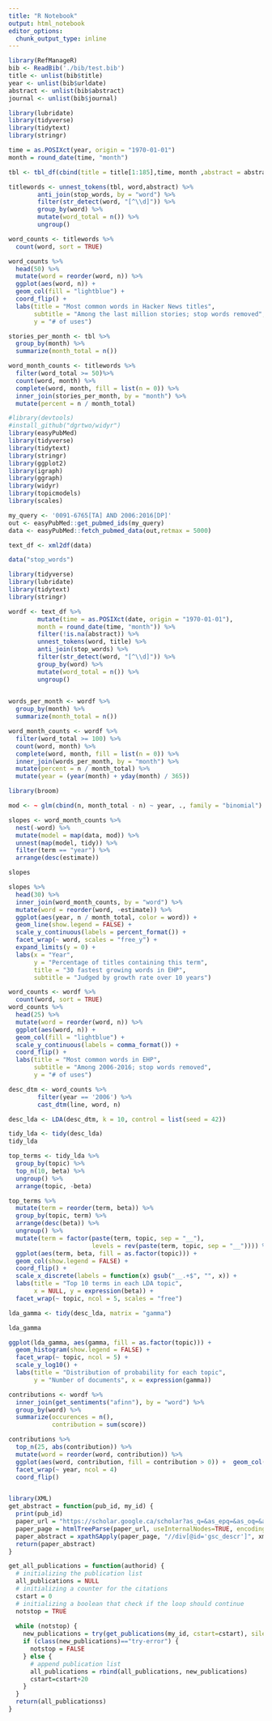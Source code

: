 ```yaml
---
title: "R Notebook"
output: html_notebook
editor_options: 
  chunk_output_type: inline
---
```


```r
library(RefManageR)
bib <- ReadBib('./bib/test.bib')
title <- unlist(bib$title)
year <- unlist(bib$urldate)
abstract <- unlist(bib$abstract)
journal <- unlist(bib$journal)

library(lubridate)
library(tidyverse)
library(tidytext)
library(stringr)

time = as.POSIXct(year, origin = "1970-01-01")
month = round_date(time, "month")

tbl <- tbl_df(cbind(title = title[1:185],time, month ,abstract = abstract[1:185],journal = journal[1:185]))

titlewords <- unnest_tokens(tbl, word,abstract) %>%
        anti_join(stop_words, by = "word") %>%
        filter(str_detect(word, "[^\\d]")) %>%
        group_by(word) %>%
        mutate(word_total = n()) %>%
        ungroup()

word_counts <- titlewords %>%
  count(word, sort = TRUE)

word_counts %>%
  head(50) %>%
  mutate(word = reorder(word, n)) %>%
  ggplot(aes(word, n)) +
  geom_col(fill = "lightblue") +
  coord_flip() +
  labs(title = "Most common words in Hacker News titles",
       subtitle = "Among the last million stories; stop words removed",
       y = "# of uses")

stories_per_month <- tbl %>%
  group_by(month) %>%
  summarize(month_total = n())

word_month_counts <- titlewords %>%
  filter(word_total >= 50)%>%
  count(word, month) %>%
  complete(word, month, fill = list(n = 0)) %>%
  inner_join(stories_per_month, by = "month") %>%
  mutate(percent = n / month_total)


```

```r
#library(devtools)
#install_github("dgrtwo/widyr")
library(easyPubMed)
library(tidyverse)
library(tidytext)
library(stringr)
library(ggplot2)
library(igraph)
library(ggraph)
library(widyr)
library(topicmodels)
library(scales)

my_query <- '0091-6765[TA] AND 2006:2016[DP]'
out <- easyPubMed::get_pubmed_ids(my_query)
data <- easyPubMed::fetch_pubmed_data(out,retmax = 5000)

text_df <- xml2df(data)

data("stop_words")

library(tidyverse)
library(lubridate)
library(tidytext)
library(stringr)

wordf <- text_df %>%
        mutate(time = as.POSIXct(date, origin = "1970-01-01"),
        month = round_date(time, "month")) %>%
        filter(!is.na(abstract)) %>%
        unnest_tokens(word, title) %>%
        anti_join(stop_words) %>%
        filter(str_detect(word, "[^\\d]")) %>%
        group_by(word) %>%
        mutate(word_total = n()) %>%
        ungroup()       
                

words_per_month <- wordf %>%
  group_by(month) %>%
  summarize(month_total = n())

word_month_counts <- wordf %>%
  filter(word_total >= 100) %>%
  count(word, month) %>%
  complete(word, month, fill = list(n = 0)) %>%
  inner_join(words_per_month, by = "month") %>%
  mutate(percent = n / month_total) %>%
  mutate(year = (year(month) + yday(month) / 365))

library(broom)

mod <- ~ glm(cbind(n, month_total - n) ~ year, ., family = "binomial")

slopes <- word_month_counts %>%
  nest(-word) %>%
  mutate(model = map(data, mod)) %>%
  unnest(map(model, tidy)) %>%
  filter(term == "year") %>%
  arrange(desc(estimate))

slopes

slopes %>%
  head(30) %>%
  inner_join(word_month_counts, by = "word") %>%
  mutate(word = reorder(word, -estimate)) %>%
  ggplot(aes(year, n / month_total, color = word)) +
  geom_line(show.legend = FALSE) +
  scale_y_continuous(labels = percent_format()) +
  facet_wrap(~ word, scales = "free_y") +
  expand_limits(y = 0) +
  labs(x = "Year",
       y = "Percentage of titles containing this term",
       title = "30 fastest growing words in EHP",
       subtitle = "Judged by growth rate over 10 years")

word_counts <- wordf %>%
  count(word, sort = TRUE)
word_counts %>%
  head(25) %>%
  mutate(word = reorder(word, n)) %>%
  ggplot(aes(word, n)) +
  geom_col(fill = "lightblue") +
  scale_y_continuous(labels = comma_format()) +
  coord_flip() +
  labs(title = "Most common words in EHP",
       subtitle = "Among 2006-2016; stop words removed",
       y = "# of uses")

desc_dtm <- word_counts %>%
        filter(year == '2006') %>%
        cast_dtm(line, word, n)

desc_lda <- LDA(desc_dtm, k = 10, control = list(seed = 42))

tidy_lda <- tidy(desc_lda)
tidy_lda

top_terms <- tidy_lda %>%
  group_by(topic) %>%
  top_n(10, beta) %>%
  ungroup() %>%
  arrange(topic, -beta)

top_terms %>%
  mutate(term = reorder(term, beta)) %>%
  group_by(topic, term) %>%    
  arrange(desc(beta)) %>%  
  ungroup() %>%
  mutate(term = factor(paste(term, topic, sep = "__"), 
                       levels = rev(paste(term, topic, sep = "__")))) %>%
  ggplot(aes(term, beta, fill = as.factor(topic))) +
  geom_col(show.legend = FALSE) +
  coord_flip() +
  scale_x_discrete(labels = function(x) gsub("__.+$", "", x)) +
  labs(title = "Top 10 terms in each LDA topic",
       x = NULL, y = expression(beta)) +
  facet_wrap(~ topic, ncol = 5, scales = "free")

lda_gamma <- tidy(desc_lda, matrix = "gamma")

lda_gamma

ggplot(lda_gamma, aes(gamma, fill = as.factor(topic))) +
  geom_histogram(show.legend = FALSE) +
  facet_wrap(~ topic, ncol = 5) +
  scale_y_log10() +
  labs(title = "Distribution of probability for each topic",
       y = "Number of documents", x = expression(gamma))

contributions <- wordf %>%
  inner_join(get_sentiments("afinn"), by = "word") %>%
  group_by(word) %>%
  summarize(occurences = n(),
            contribution = sum(score))

contributions %>%
  top_n(25, abs(contribution)) %>%
  mutate(word = reorder(word, contribution)) %>%
  ggplot(aes(word, contribution, fill = contribution > 0)) +  geom_col(show.legend = FALSE) +
  facet_wrap(~ year, ncol = 4)
  coord_flip()
```

```r

```


```r
library(XML)
get_abstract = function(pub_id, my_id) {
  print(pub_id)
  paper_url = "https://scholar.google.ca/scholar?as_q=&as_epq=&as_oq=&as_eq=&as_occt=any&as_sauthors=&as_publication=environmental+science+%26+technology&as_ylo=2017&as_yhi=&btnG=&hl=en&as_sdt=0%2C5"
  paper_page = htmlTreeParse(paper_url, useInternalNodes=TRUE, encoding="utf-8")
  paper_abstract = xpathSApply(paper_page, "//div[@id='gsc_descr']", xmlValue)
  return(paper_abstract)
}

get_all_publications = function(authorid) {
  # initializing the publication list
  all_publications = NULL
  # initializing a counter for the citations
  cstart = 0
  # initializing a boolean that check if the loop should continue
  notstop = TRUE
 
  while (notstop) {
    new_publications = try(get_publications(my_id, cstart=cstart), silent=TRUE)
    if (class(new_publications)=="try-error") {
      notstop = FALSE
    } else {
      # append publication list
      all_publications = rbind(all_publications, new_publications)
      cstart=cstart+20
    }
  }
  return(all_publicationss)
}
```

